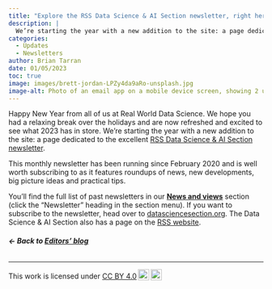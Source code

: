 ```yaml
---
title: "Explore the RSS Data Science & AI Section newsletter, right here!"
description: |
  We’re starting the year with a new addition to the site: a page dedicated to the excellent RSS Data Science & AI Section newsletter. 
categories:
  - Updates
  - Newsletters
author: Brian Tarran
date: 01/05/2023
toc: true
image: images/brett-jordan-LPZy4da9aRo-unsplash.jpg
image-alt: Photo of an email app on a mobile device screen, showing 2 unread notifications. Photo by Brett Jordan on Unsplash. 
---
```

Happy New Year from all of us at Real World Data Science. We hope you had a relaxing break over the holidays and are now refreshed and excited to see what 2023 has in store. We’re starting the year with a new addition to the site: a page dedicated to the excellent [RSS Data Science & AI Section newsletter](https://realworlddatascience.net/news-and-views/newsletter/). 

This monthly newsletter has been running since February 2020 and is well worth subscribing to as it features roundups of news, new developments, big picture ideas and practical tips.  

You’ll find the full list of past newsletters in our [**News and views**](https://realworlddatascience.net/news-and-views/) section (click the "Newsletter" heading in the section menu). If you want to subscribe to the newsletter, head over to [datasciencesection.org](https://datasciencesection.org/). The Data Science & AI Section also has a page on the [RSS website](https://rss.org.uk/membership/rss-groups-and-committees/sections/data-science-section/). 

###### **&larr; Back to [Editors' blog](/news-and-views/editors-blog/index.qmd)**

---
<p xmlns:cc="http://creativecommons.org/ns#" >This work is licensed under <a href="http://creativecommons.org/licenses/by/4.0/?ref=chooser-v1" target="_blank" rel="license noopener noreferrer" style="display:inline-block;">CC BY 4.0<img style="height:22px!important;margin-left:3px;vertical-align:text-bottom;" src="https://mirrors.creativecommons.org/presskit/icons/cc.svg?ref=chooser-v1"><img style="height:22px!important;margin-left:3px;vertical-align:text-bottom;" src="https://mirrors.creativecommons.org/presskit/icons/by.svg?ref=chooser-v1"></a></p>

